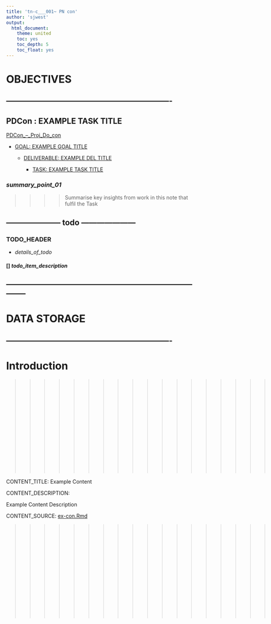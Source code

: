 ```yaml
---
title: 'tn-c___001~ PN con'
author: 'sjwest'
output:
  html_document:
    theme: united
    toc: yes
    toc_depth: 5
    toc_float: yes
---
```




# OBJECTIVES



----------------------------------------------------------------
----------------------------------------------------------------



## PDCon : EXAMPLE TASK TITLE


[PDCon_--_Proj_Do_con](../../PDCon_--_Proj_Do_con.Rmd)


* [GOAL: EXAMPLE GOAL TITLE](../../PDCon_--_Proj_Do_con.Rmd#goal-example-goal-title)

    + [DELIVERABLE: EXAMPLE DEL TITLE](../../PDCon_--_Proj_Do_con.Rmd#deliverable-example-del-title)

        - [TASK: EXAMPLE TASK TITLE](../../PDCon_--_Proj_Do_con.Rmd#task-example-task-title)



### _summary_point_01_

>>>>
>>>> Summarise key insights from work in this note that fulfil the Task
>>>>



--------------------- todo ---------------------
------------------------------------------------


### TODO_HEADER


* _details_of_todo_



#### [] _todo_item_description_



--------------------------------------------------------------------------------
--------------------------------------------------------------------------------



# DATA STORAGE


----------------------------------------------------------------
----------------------------------------------------------------



# Introduction
















>>>>>>>>>>>>>>>>>>>>>>>>>
>>>>>>>> CONTENT >>>>>>>>
>>>>>>>>>>>>>>>>>>>>>>>>>


  CONTENT_TITLE: Example Content


  CONTENT_DESCRIPTION: 

  Example Content Description


  CONTENT_SOURCE: [ex-con.Rmd](tn-c___001/ex-con/ex-con.Rmd)


>>>>>>>>>>>>>>>>>>>>>>>>>
>>>>>>>> CONTENT >>>>>>>>
>>>>>>>>>>>>>>>>>>>>>>>>>














